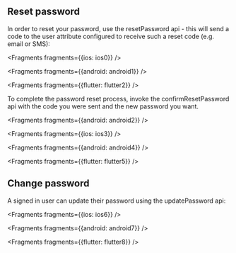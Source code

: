 ## Reset password
In order to reset your password, use the resetPassword api - this will send a code to the user attribute configured to receive such a reset code (e.g. email or SMS):


<Fragments fragments={{ios: ios0}} />


<Fragments fragments={{android: android1}} />


<Fragments fragments={{flutter: flutter2}} />

To complete the password reset process, invoke the confirmResetPassword api with the code you were sent and the new password you want.


<Fragments fragments={{android: android2}} />


<Fragments fragments={{ios: ios3}} />


<Fragments fragments={{android: android4}} />


<Fragments fragments={{flutter: flutter5}} />

## Change password
A signed in user can update their password using the updatePassword api:


<Fragments fragments={{ios: ios6}} />


<Fragments fragments={{android: android7}} />


<Fragments fragments={{flutter: flutter8}} />
